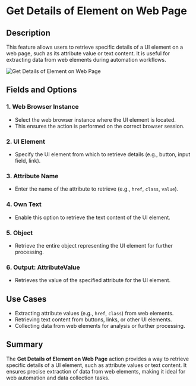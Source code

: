 # Get Details of Element on Web Page  

## Description

This feature allows users to retrieve specific details of a UI element on a web page, such as its attribute value or text content. It is useful for extracting data from web elements during automation workflows.  

![Get Details of Element on Web Page](../../../assets/browser-automation/get-details-of-element-on-web-page.png)  

## Fields and Options  

### 1. **Web Browser Instance** 

- Select the web browser instance where the UI element is located.  
- This ensures the action is performed on the correct browser session.  

### 2. **UI Element**

- Specify the UI element from which to retrieve details (e.g., button, input field, link).  

### 3. **Attribute Name**

- Enter the name of the attribute to retrieve (e.g., `href`, `class`, `value`).  

### 4. **Own Text**

- Enable this option to retrieve the text content of the UI element.  

### 5. **Object** 

- Retrieve the entire object representing the UI element for further processing.  

### 6. **Output: AttributeValue**

- Retrieves the value of the specified attribute for the UI element.  

## Use Cases

- Extracting attribute values (e.g., `href`, `class`) from web elements.  
- Retrieving text content from buttons, links, or other UI elements.  
- Collecting data from web elements for analysis or further processing.  

## Summary

The **Get Details of Element on Web Page** action provides a way to retrieve specific details of a UI element, such as attribute values or text content. It ensures precise extraction of data from web elements, making it ideal for web automation and data collection tasks.